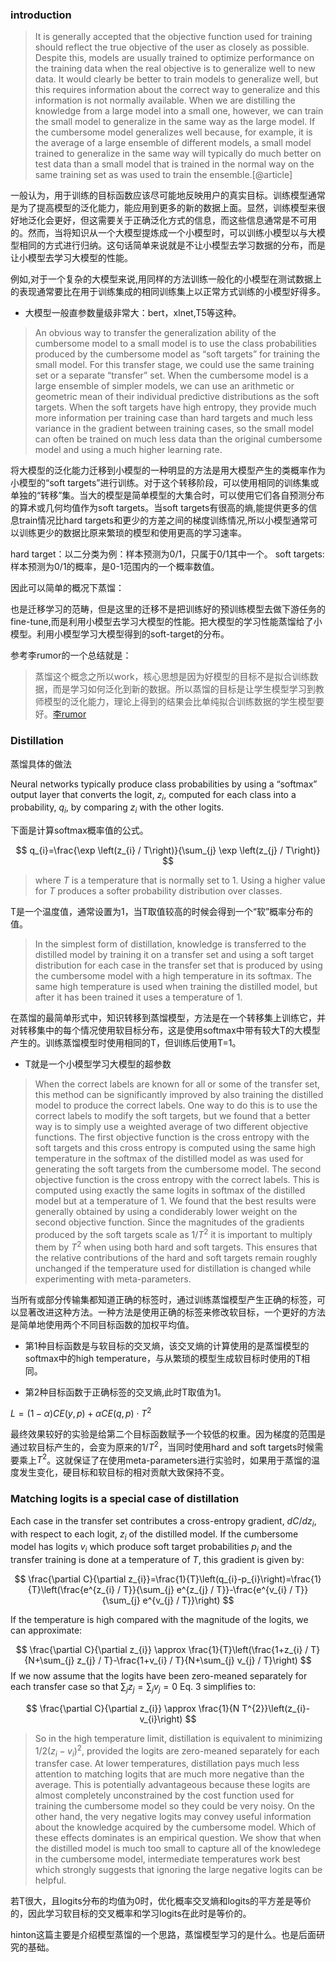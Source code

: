 

### introduction

>It is generally accepted that the objective function used for training should reflect the true objective of the user as closely as possible. Despite this, models are usually trained to optimize performance on the training data when the real objective is to generalize well to new data. It would clearly be better to train models to generalize well, but this requires information about the correct way to generalize and this information is not normally available. When we are distilling the knowledge from a large model into a small one, however, we can train the small model to generalize in the same way as the large model. If the cumbersome model generalizes well because, for example, it is the average of a large ensemble of different models, a small model trained to generalize in the same way will typically do much better on test data than a small model that is trained in the normal way on the same training set as was used to train the ensemble.[@article]

一般认为，用于训练的目标函数应该尽可能地反映用户的真实目标。训练模型通常是为了提高模型的泛化能力，能应用到更多的新的数据上面。显然，训练模型来很好地泛化会更好，但这需要关于正确泛化方式的信息，而这些信息通常是不可用的。然而，当将知识从一个大模型提炼成一个小模型时，可以训练小模型以与大模型相同的方式进行归纳。这句话简单来说就是不让小模型去学习数据的分布，而是让小模型去学习大模型的性能。

例如,对于一个复杂的大模型来说,用同样的方法训练一般化的小模型在测试数据上的表现通常要比在用于训练集成的相同训练集上以正常方式训练的小模型好得多。

- 大模型一般直参数量级非常大：bert，xlnet,T5等这种。

>An obvious way to transfer the generalization ability of the cumbersome model to a small model is to use the class probabilities produced by the cumbersome model as "soft targets" for training the small model. For this transfer stage, we could use the same training set or a separate "transfer" set. When the cumbersome model is a large ensemble of simpler models, we can use an arithmetic or geometric mean of their individual predictive distributions as the soft targets. When the soft targets have high entropy, they provide much more information per training case than hard targets and much less variance in the gradient between training cases, so the small model can often be trained on much less data than the original cumbersome model and using a much higher learning rate.

将大模型的泛化能力迁移到小模型的一种明显的方法是用大模型产生的类概率作为小模型的“soft targets”进行训练。对于这个转移阶段，可以使用相同的训练集或单独的“转移”集。当大的模型是简单模型的大集合时，可以使用它们各自预测分布的算术或几何均值作为soft targets。当soft targets有很高的熵,能提供更多的信息train情况比hard targets和更少的方差之间的梯度训练情况,所以小模型通常可以训练更少的数据比原来繁琐的模型和使用更高的学习速率。

hard target：以二分类为例：样本预测为0/1，只属于0/1其中一个。
soft targets:样本预测为0/1的概率，是0-1范围内的一个概率数值。

因此可以简单的概况下蒸馏：

也是迁移学习的范畴，但是这里的迁移不是把训练好的预训练模型去做下游任务的fine-tune,而是利用小模型去学习大模型的性能。把大模型的学习性能蒸馏给了小模型。利用小模型学习大模型得到的soft-target的分布。

参考李rumor的一个总结就是：

>蒸馏这个概念之所以work，核心思想是因为好模型的目标不是拟合训练数据，而是学习如何泛化到新的数据。所以蒸馏的目标是让学生模型学习到教师模型的泛化能力，理论上得到的结果会比单纯拟合训练数据的学生模型要好。[李rumor](https://mp.weixin.qq.com/s/tKfHq49heakvjM0EVQPgHw)


### Distillation

蒸馏具体的做法

Neural networks typically produce class probabilities by using a "softmax" output layer that converts the logit, $z_{i}$, computed for each class into a probability, $q_{i}$, by comparing $z_{i}$ with the other logits.

下面是计算softmax概率值的公式。

$$
q_{i}=\frac{\exp \left(z_{i} / T\right)}{\sum_{j} \exp \left(z_{j} / T\right)}
$$

>where $T$ is a temperature that is normally set to $1 .$ Using a higher value for $T$ produces a softer probability distribution over classes.

T是一个温度值，通常设置为1，当T取值较高的时候会得到一个“软”概率分布的值。

>
In the simplest form of distillation, knowledge is transferred to the distilled model by training it on a transfer set and using a soft target distribution for each case in the transfer set that is produced by using the cumbersome model with a high temperature in its softmax. The same high temperature is used when training the distilled model, but after it has been trained it uses a temperature of $1 .$



在蒸馏的最简单形式中，知识转移到蒸馏模型，方法是在一个转移集上训练它，并对转移集中的每个情况使用软目标分布，这是使用softmax中带有较大T的大模型产生的。训练蒸馏模型时使用相同的T，但训练后使用T=1。

- T就是一个小模型学习大模型的超参数

>
When the correct labels are known for all or some of the transfer set, this method can be significantly improved by also training the distilled model to produce the correct labels. One way to do this is to use the correct labels to modify the soft targets, but we found that a better way is to simply use a weighted average of two different objective functions. The first objective function is the cross entropy with the soft targets and this cross entropy is computed using the same high temperature in the softmax of the distilled model as was used for generating the soft targets from the cumbersome model. The second objective function is the cross entropy with the correct labels. This is computed using exactly the same logits in softmax of the distilled model but at a temperature of $1 .$ We found that the best results were generally obtained by using a condiderably lower weight on the second objective function. Since the magnitudes of the gradients produced by the soft targets scale as $1 / T^{2}$ it is important to multiply them by $T^{2}$ when using both hard and soft targets. This ensures that the relative contributions of the hard and soft targets remain roughly unchanged if the temperature used for distillation is changed while experimenting with meta-parameters.

当所有或部分传输集都知道正确的标签时，通过训练蒸馏模型产生正确的标签，可以显著改进这种方法。一种方法是使用正确的标签来修改软目标，一个更好的方法是简单地使用两个不同目标函数的加权平均值。

- 第1种目标函数是与软目标的交叉熵，该交叉熵的计算使用的是蒸馏模型的softmax中的high temperature，与从繁琐的模型生成软目标时使用的T相同。

- 第2种目标函数于正确标签的交叉熵,此时T取值为1。

$L=(1-\alpha) C E(y, p)+\alpha C E(q, p) \cdot T^{2}$

最终效果较好的实验是给第二个目标函数赋予一个较低的权重。因为梯度的范围是通过软目标产生的，会变为原来的$1 / T^{2}$，当同时使用hard and soft targets时候需要乘上$T^{2}$。这就保证了在使用meta-parameters进行实验时，如果用于蒸馏的温度发生变化，硬目标和软目标的相对贡献大致保持不变。

### Matching logits is a special case of distillation


Each case in the transfer set contributes a cross-entropy gradient, $d C / d z_{i},$ with respect to each logit, $z_{i}$ of the distilled model. If the cumbersome model has logits $v_{i}$ which produce soft target probabilities $p_{i}$ and the transfer training is done at a temperature of $T,$ this gradient is given by:

$$
\frac{\partial C}{\partial z_{i}}=\frac{1}{T}\left(q_{i}-p_{i}\right)=\frac{1}{T}\left(\frac{e^{z_{i} / T}}{\sum_{j} e^{z_{j} / T}}-\frac{e^{v_{i} / T}}{\sum_{j} e^{v_{j} / T}}\right)
$$

If the temperature is high compared with the magnitude of the logits, we can approximate:


$$
\frac{\partial C}{\partial z_{i}} \approx \frac{1}{T}\left(\frac{1+z_{i} / T}{N+\sum_{j} z_{j} / T}-\frac{1+v_{i} / T}{N+\sum_{j} v_{j} / T}\right)
$$
If we now assume that the logits have been zero-meaned separately for each transfer case so that $\sum_{j} z_{j}=\sum_{j} v_{j}=0$ Eq. 3 simplifies to:



$$
\frac{\partial C}{\partial z_{i}} \approx \frac{1}{N T^{2}}\left(z_{i}-v_{i}\right)
$$

>So in the high temperature limit, distillation is equivalent to minimizing $1 / 2\left(z_{i}-v_{i}\right)^{2},$ provided the logits are zero-meaned separately for each transfer case. At lower temperatures, distillation pays much less attention to matching logits that are much more negative than the average. This is potentially advantageous because these logits are almost completely unconstrained by the cost function used for training the cumbersome model so they could be very noisy. On the other hand, the very negative logits may convey useful information about the knowledge acquired by the cumbersome model. Which of these effects dominates is an empirical question. We show that when the distilled model is much too small to capture all of the knowledege in the cumbersome model, intermediate temperatures work best which strongly suggests that ignoring the large negative logits can be helpful.

若T很大，且logits分布的均值为0时，优化概率交叉熵和logits的平方差是等价的，因此学习软目标的交叉概率和学习logits在此时是等价的。

hinton这篇主要是介绍模型蒸馏的一个思路，蒸馏模型学习的是什么。也是后面研究的基础。







